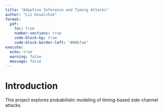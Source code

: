 ```yaml
---
title: "Adaptive Inference and Timing Attacks"
author: "Liz Kovalchuk"
format:
  pdf:
    toc: true
    number-sections: true
    code-block-bg: true
    code-block-border-left: "#00bfae"
execute:
  echo: true
  warning: false
  message: false
---
```


# Introduction

This project explores probabilistic modeling of timing-based side-channel attacks. 


